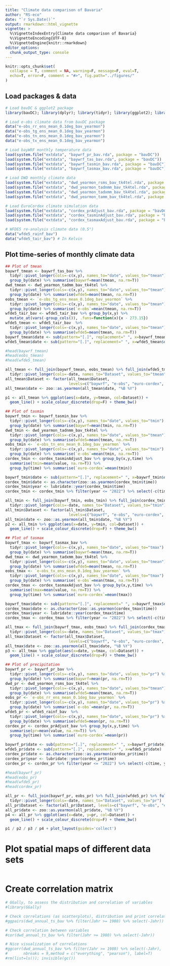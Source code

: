 ```yaml
---
title: "Climate data comparison of Bavaria"
author: "RS-eco"
date: "`r Sys.Date()`"
output: rmarkdown::html_vignette
vignette: >
  %\VignetteIndexEntry{Climate data comparison of Bavaria}
  %\VignetteEncoding{UTF-8}
  %\VignetteEngine{knitr::rmarkdown}
editor_options: 
  chunk_output_type: console
---
```


```r
knitr::opts_chunk$set(
  collapse = T, comment = NA, warning=F, message=F, eval=T, 
  echo=T, error=F, comment = "#>", fig.path="../figures/"
)
```

## Load packages & data

```r
# Load bavDC & ggplot2 package
library(bavDC); library(dplyr); library(tidyr); library(ggplot2); library(patchwork)

# Load e-obs climate data from bavDC package
data("e-obs_rr_ens_mean_0.1deg_bav_yearmon")
data("e-obs_tg_ens_mean_0.1deg_bav_yearmon")
data("e-obs_tn_ens_mean_0.1deg_bav_yearmon")
data("e-obs_tx_ens_mean_0.1deg_bav_yearmon")

# Load bayWRF monthly temperature data
load(system.file("extdata", "baywrf_pr_bav.rda", package = "bavDC"))
load(system.file("extdata", "baywrf_tas_bav.rda", package = "bavDC"))
load(system.file("extdata", "baywrf_tasmin_bav.rda", package = "bavDC"))
load(system.file("extdata", "baywrf_tasmax_bav.rda", package = "bavDC"))

# Load DWD monthly climate data
load(system.file("extdata", "dwd_yearmon_rsms_bav_tk4tel.rda", package = "bavDC"))
load(system.file("extdata", "dwd_yearmon_tadnmm_bav_tk4tel.rda", package = "bavDC"))
load(system.file("extdata", "dwd_yearmon_tadxmm_bav_tk4tel.rda", package = "bavDC"))
load(system.file("extdata", "dwd_yearmon_tamm_bav_tk4tel.rda", package = "bavDC"))

# Load EuroCordex climate simulation data
load(system.file("extdata", "cordex_prAdjust_bav.rda", package = "bavDC"))
load(system.file("extdata", "cordex_tasminAdjust_bav.rda", package = "bavDC"))
load(system.file("extdata", "cordex_tasmaxAdjust_bav.rda", package = "bavDC"))

# WFDE5 re-analysis climate data (0.5°)
data("wfde5_rainf_bav")
data("wfde5_tair_bav") # In Kelvin
```

## Plot time-series of monthly climate data

```r
## Plot of tmean
baywrf_tmean <- baywrf_tas_bav %>% 
  tidyr::pivot_longer(cols=-c(x,y), names_to="date", values_to="tmean") %>%
  group_by(date) %>% summarise(baywrf=mean(tmean, na.rm=T))
dwd_tmean <- dwd_yearmon_tadmm_bav_tk4tel %>%  
  tidyr::pivot_longer(cols=-c(x,y), names_to="date", values_to="tmean") %>%
  group_by(date) %>% summarise(wfde5=mean(tmean, na.rm=T))
eobs_tmean <- `e-obs_tg_ens_mean_0.1deg_bav_yearmon` %>% 
  tidyr::pivot_longer(cols=-c(x,y), names_to="date", values_to="tmean") %>%
  group_by(date) %>% summarise(`e-obs`=mean(tmean, na.rm=T))
wfde5_tair_bav <- wfde5_tair_bav %>% group_by(x,y) %>% 
  mutate_at(vars(-group_cols()), .funs=function(x){x - 273.15})
wfde5_tmean <- wfde5_tair_bav  %>% 
  tidyr::pivot_longer(cols=-c(x,y), names_to="date", values_to="tmean") %>%
  group_by(date) %>% summarise(wfde5=mean(tmean, na.rm=T))
baywrf_tmean$date <- sub(pattern="[.]", replacement=" ", x=baywrf_tmean$date)
wfde5_tmean$date <- sub(pattern="[.]", replacement=" ", x=wfde5_tmean$date)

#head(baywrf_tmean)
#head(eobs_tmean)
#head(wfde5_tmean)

all_tmean <- full_join(baywrf_tmean, eobs_tmean) %>% full_join(wfde5_tmean) %>% full_join(dwd_tmean) %>%
  tidyr::pivot_longer(cols=-date, names_to="Dataset", values_to="tmean")
all_tmean$Dataset <- factor(all_tmean$Dataset, 
                            levels=c("baywrf", "e-obs", "euro-cordex", "wfde5", "dwd"))
all_tmean$date <- zoo::as.yearmon(all_tmean$date, "%B %Y")

p1 <- all_tmean %>% ggplot(aes(x=date, y=tmean, col=Dataset)) +
  geom_line() + scale_colour_discrete(drop=F) + theme_bw()

## Plot of tasmin
baywrf_tmin <- baywrf_tasmin_bav %>% 
  tidyr::pivot_longer(cols=-c(x,y), names_to="date", values_to="tmin") %>%
  group_by(date) %>% summarise(baywrf=mean(tmin, na.rm=T))
dwd_tmin <- dwd_yearmon_tadnmm_bav_tk4tel %>%  
  tidyr::pivot_longer(cols=-c(x,y), names_to="date", values_to="tmean") %>%
  group_by(date) %>% summarise(wfde5=mean(tmean, na.rm=T))
eobs_tmin <- `e-obs_tn_ens_mean_0.1deg_bav_yearmon` %>% 
  tidyr::pivot_longer(cols=-c(x,y), names_to="date", values_to="tmin") %>%
  group_by(date) %>% summarise(`e-obs`=mean(tmin, na.rm=T))
cordex_tmin <- cordex_tasminAdjust_bav %>% group_by(x,y,time) %>% 
  summarise(tmin=mean(value, na.rm=T)) %>%
  group_by(time) %>% summarise(`euro-cordex`=mean(tmin))

baywrf_tmin$date <- sub(pattern="[.]", replacement=" ", x=baywrf_tmin$date)
cordex_tmin$date <- as.character(zoo::as.yearmon(cordex_tmin$time))
cordex_tmin$year <- lubridate::year(cordex_tmin$time)
cordex_tmin <- cordex_tmin %>% filter(year <= "2022") %>% select(-c(time, year))

all_tmin <- full_join(baywrf_tmin, eobs_tmin) %>% full_join(cordex_tmin) %>% full_join(dwd_tmin) %>%
  tidyr::pivot_longer(cols=-date, names_to="Dataset", values_to="tmin")
all_tmin$Dataset <- factor(all_tmin$Dataset, 
                            levels=c("baywrf", "e-obs", "euro-cordex", "wfde5", "dwd"))
all_tmin$date <- zoo::as.yearmon(all_tmin$date, "%B %Y")
p2 <- all_tmin %>% ggplot(aes(x=date, y=tmin, col=Dataset)) +
  geom_line() + scale_colour_discrete(drop=F) + theme_bw()

## Plot of tasmax
baywrf_tmax <- baywrf_tasmax_bav %>% 
  tidyr::pivot_longer(cols=-c(x,y), names_to="date", values_to="tmax") %>% 
  group_by(date) %>% summarise(baywrf=mean(tmax, na.rm=T))
dwd_tmax <- dwd_yearmon_tadxmm_bav_tk4tel %>%  
  tidyr::pivot_longer(cols=-c(x,y), names_to="date", values_to="tmean") %>%
  group_by(date) %>% summarise(wfde5=mean(tmean, na.rm=T))
eobs_tmax <- `e-obs_tx_ens_mean_0.1deg_bav_yearmon` %>% 
  tidyr::pivot_longer(cols=-c(x,y), names_to="date", values_to="tmax") %>%
  group_by(date) %>% summarise(`e-obs`=mean(tmax, na.rm=T))
cordex_tmax <- cordex_tasmaxAdjust_bav %>% group_by(x,y,time) %>% 
  summarise(tmax=mean(value, na.rm=T)) %>%
  group_by(time) %>% summarise(`euro-cordex`=mean(tmax))

baywrf_tmax$date <- sub(pattern="[.]", replacement=" ", x=baywrf_tmax$date)
cordex_tmax$date <- as.character(zoo::as.yearmon(cordex_tmax$time))
cordex_tmax$year <- lubridate::year(cordex_tmax$time)
cordex_tmax <- cordex_tmax %>% filter(year <= "2022") %>% select(-c(time, year))

all_tmax <- full_join(baywrf_tmax, eobs_tmax) %>% full_join(cordex_tmax) %>% full_join(dwd_tmax) %>%
  tidyr::pivot_longer(cols=-date, names_to="Dataset", values_to="tmax")
all_tmax$Dataset <- factor(all_tmax$Dataset, 
                            levels=c("baywrf", "e-obs", "euro-cordex", "wfde5", "dwd"))
all_tmax$date <- zoo::as.yearmon(all_tmax$date, "%B %Y")
p3 <- all_tmax %>% ggplot(aes(x=date, y=tmax, col=Dataset)) +
  geom_line() + scale_colour_discrete(drop=F) + theme_bw()

## Plot of precipitation
baywrf_pr <- baywrf_pr_bav %>% 
  tidyr::pivot_longer(cols=-c(x,y), names_to="date", values_to="pr") %>%
  group_by(date) %>% summarise(baywrf=mean(pr, na.rm=T))
dwd_pr <- dwd_yearmon_rsms_bav_tk4tel %>%  
  tidyr::pivot_longer(cols=-c(x,y), names_to="date", values_to="tmean") %>%
  group_by(date) %>% summarise(wfde5=mean(tmean, na.rm=T))
eobs_pr <- `e-obs_rr_ens_mean_0.1deg_bav_yearmon` %>% 
  tidyr::pivot_longer(cols=-c(x,y), names_to="date", values_to="pr") %>%
  group_by(date) %>% summarise(`e-obs`=mean(pr, na.rm=T))
wfde5_pr <- wfde5_rainf_bav  %>% 
  tidyr::pivot_longer(cols=-c(x,y), names_to="date", values_to="pr") %>%
  group_by(date) %>% summarise(wfde5=mean(pr, na.rm=T))
cordex_pr <- cordex_prAdjust_bav %>% group_by(x,y,time) %>% 
  summarise(pr=mean(value, na.rm=T)) %>%
  group_by(time) %>% summarise(`euro-cordex`=mean(pr))

baywrf_pr$date <- sub(pattern="[.]", replacement=" ", x=baywrf_pr$date)
wfde5_pr$date <- sub(pattern="[.]", replacement=" ", x=wfde5_pr$date)
cordex_pr$date <- as.character(zoo::as.yearmon(cordex_pr$time))
cordex_pr$year <- lubridate::year(cordex_pr$time)
cordex_pr <- cordex_pr %>% filter(year <= "2022") %>% select(-c(time, year))

#head(baywrf_pr)
#head(eobs_pr)
#head(wfde5_pr)
#head(cordex_pr)

all_pr <- full_join(baywrf_pr, eobs_pr) %>% full_join(wfde5_pr) %>% full_join(cordex_pr) %>% full_join(dwd_pr) %>%
  tidyr::pivot_longer(cols=-date, names_to="Dataset", values_to="pr") 
all_pr$Dataset <- factor(all_pr$Dataset, levels=c("baywrf", "e-obs", "euro-cordex", "wfde5", "dwd"))
all_pr$date <- zoo::as.yearmon(all_pr$date, "%B %Y")
p4 <- all_pr %>% ggplot(aes(x=date, y=pr, col=Dataset)) +
  geom_line() + scale_colour_discrete(drop=F) + theme_bw()

p1 / p2 / p3 / p4 + plot_layout(guides='collect')
```

# Plot spatial maps of different data sets

```r

```

# Create correlation matrix

```r
# GGally, to assess the distribution and correlation of variables 
#library(GGally)

# Check correlations (as scatterplots), distribution and print correlation coefficient 
#ggpairs(dwd_annual_ts_bav %>% filter(Jahr >= 1980) %>% select(-Jahr)) 

# Check correlation between variables
#cor(dwd_annual_ts_bav %>% filter(Jahr >= 1980) %>% select(-Jahr)) 

# Nice visualization of correlations
#ggcorr(dwd_annual_ts_bav %>% filter(Jahr >= 1980) %>% select(-Jahr), 
#       nbreaks = 9,method = c("everything", "pearson"), label=T)
#rm(list=ls()); invisible(gc())
```

